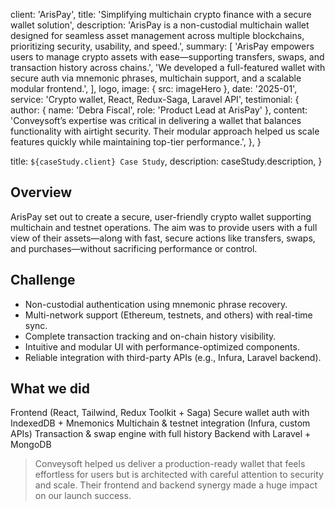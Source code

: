 
  client: 'ArisPay',
  title: 'Simplifying multichain crypto finance with a secure wallet solution',
  description:
    'ArisPay is a non-custodial multichain wallet designed for seamless asset management across multiple blockchains, prioritizing security, usability, and speed.',
  summary: [
    'ArisPay empowers users to manage crypto assets with ease—supporting transfers, swaps, and transaction history across chains.',
    'We developed a full-featured wallet with secure auth via mnemonic phrases, multichain support, and a scalable modular frontend.',
  ],
  logo,
  image: { src: imageHero },
  date: '2025-01',
  service: 'Crypto wallet, React, Redux-Saga, Laravel API',
  testimonial: {
    author: { name: 'Debra Fiscal', role: 'Product Lead at ArisPay' },
    content:
      'Conveysoft’s expertise was critical in delivering a wallet that balances functionality with airtight security. Their modular approach helped us scale features quickly while maintaining top-tier performance.',
  },
}

  title: `${caseStudy.client} Case Study`,
  description: caseStudy.description,
}

## Overview

ArisPay set out to create a secure, user-friendly crypto wallet supporting multichain and testnet operations. The aim was to provide users with a full view of their assets—along with fast, secure actions like transfers, swaps, and purchases—without sacrificing performance or control.

## Challenge

- Non-custodial authentication using mnemonic phrase recovery.
- Multi-network support (Ethereum, testnets, and others) with real-time sync.
- Complete transaction tracking and on-chain history visibility.
- Intuitive and modular UI with performance-optimized components.
- Reliable integration with third-party APIs (e.g., Infura, Laravel backend).

## What we did

<TagList>
  <TagListItem>Frontend (React, Tailwind, Redux Toolkit + Saga)</TagListItem>
  <TagListItem>Secure wallet auth with IndexedDB + Mnemonics</TagListItem>
  <TagListItem>Multichain & testnet integration (Infura, custom APIs)</TagListItem>
  <TagListItem>Transaction & swap engine with full history</TagListItem>
  <TagListItem>Backend with Laravel + MongoDB</TagListItem>
</TagList>

<Blockquote
  author={{ name: 'Debra Fiscal', role: 'Product Lead at ArisPay' }}
  image={{ src: imageFounder }}
>
  Conveysoft helped us deliver a production-ready wallet that feels effortless for users but is architected with careful attention to security and scale. Their frontend and backend synergy made a huge impact on our launch success.
</Blockquote>

<StatList>
  <StatListItem value="4.9s" label="Avg. wallet sync time" />
  <StatListItem value="30k+" label="Monthly active users" />
  <StatListItem value="99.99%" label="API uptime since beta" />
  <StatListItem value="3,200+" label="Daily multichain transactions" />
</StatList>
